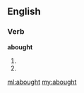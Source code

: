 ==English==

===Verb===
'''abought'''

# {{past of|[[aby]]}}
# {{past of|[[abye]]}}

[[ml:abought]]
[[my:abought]]